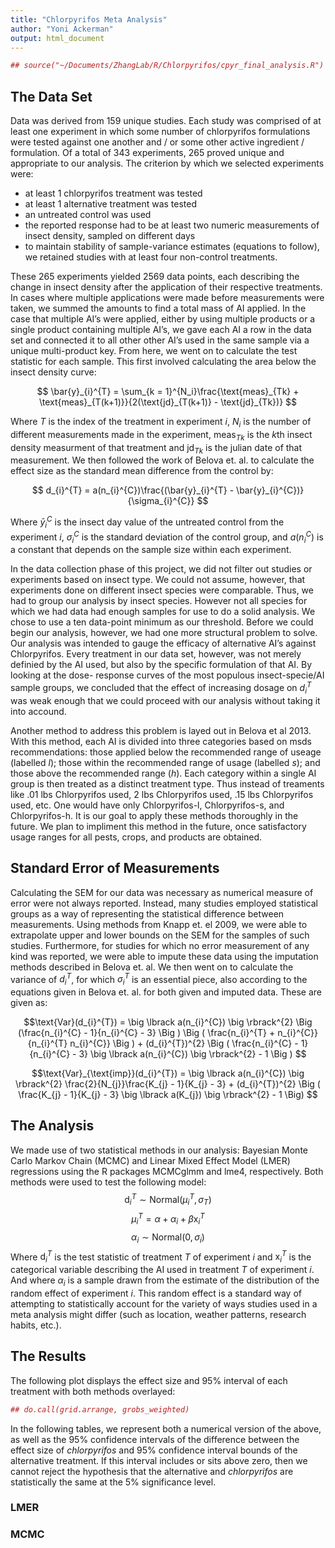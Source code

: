 ```yaml
---
title: "Chlorpyrifos Meta Analysis"
author: "Yoni Ackerman"
output: html_document
---
```


```r
## source("~/Documents/ZhangLab/R/Chlorpyrifos/cpyr_final_analysis.R")
```

The Data Set
--------------------------------------------------------------------------------

Data was derived from 159 unique studies.
Each study was comprised of at least one experiment in which some number of
chlorpyrifos formulations were tested against one another and / or some other
active ingredient / formulation. Of a total of 343 experiments, 265 proved
unique and appropriate to our analysis. The criterion by which we selected
experiments were:

* at least 1 chlorpyrifos treatment was tested
* at least 1 alternative treatment was tested
* an untreated control was used
* the reported response had to be at least two numeric measurements of insect
density, sampled on different days
* to maintain stability of sample-variance estimates (equations to follow), we
  retained studies with at least four non-control treatments.

These 265 experiments yielded 2569 data points, each describing the change in
insect density after the application of their respective treatments. In cases
where multiple applications were made before measurements were taken, we summed
the amounts to find a total mass of AI applied. In the case that multiple AI's
were applied, either by using multiple products or a single product containing
multiple AI's, we gave each AI a row in the data set and connected it to all
other other AI's used in the same sample via a unique multi-product key. From
here, we went on to calculate the test statistic for each sample. This first
involved calculating the area below the insect density curve:

$$ \bar{y}_{i}^{T} = \sum_{k = 1}^{N_i}\frac{\text{meas}_{Tk} +
\text{meas}_{T(k+1)}}{2(\text{jd}_{T(k+1)} - \text{jd}_{Tk})} $$

Where $T$ is the index of the treatment in experiment $i$, $N_i$ is the number
of different measurements made in the experiment, $\text{meas}_{Tk}$ is the
$k$th insect density
measurment of that treatment and $\text{jd}_{Tk}$ is the julian date of that
measurement. We then followed the work of Belova et. al. to calculate the effect
size as the standard mean difference from the control by:

$$ d_{i}^{T} = a(n_{i}^{C})\frac{(\bar{y}_{i}^{T} - \bar{y}_{i}^{C})}{\sigma_{i}^{C}} $$

Where $\bar{y}_{i}^{C}$ is the insect day value of the untreated control from the
experiment $i$, $\sigma_{i}^{C}$ is the standard deviation of the control group,
and $a(n_{i}^{C})$ is a constant that depends on the sample size within each
experiment. 

In the data collection phase of this project, we did not filter out studies or
experiments based on insect type. We could not assume, however, that experiments
done on different insect species were comparable.
Thus, we had to group our analysis by insect species. However not all species for
which we had data had enough samples for use to do a solid analysis. We
chose to use a ten data-point minimum as our threshold. Before we could begin
our analysis, however, we had one more structural problem to solve. Our analysis
was intended to gauge the efficacy of alternative AI's against Chlorpyrifos.
Every treatment in our data set, however, was not merely definied by the AI
used, but also by the specific formulation of that AI. By looking at the dose-
response curves of the most populous insect-specie/AI sample groups, we concluded
that the effect of increasing dosage on $d_{i}^{T}$ was weak enough that we could
proceed with our analysis without taking it into accound.

Another method to address this problem is layed out in
Belova et al 2013. With this method, each AI is divided into three categories
based on msds recommendations: those applied below the recommended range of
useage (labelled $l$); those within the
recommended range of usage (labelled $s$); and those above the recommended range
($h$). Each category within a single AI group is then treated as a distinct
treatment type. Thus instead of treaments like .01 lbs Chlorpyrifos
used, 2 lbs Chlorpyrifos used, .15 lbs Chlorpyrifos used, etc. One would have only
Chlorpyrifos-l, Chlorpyrifos-s, and Chlorpyrifos-h. It is our goal to apply
these methods thoroughly in the future. We plan to impliment this method in the
future, once satisfactory usage ranges for all pests, crops, and products are
obtained.

Standard Error of Measurements
--------------------------------------------------------------------------------
Calculating the SEM for our data was necessary as numerical measure of error were
not always reported. Instead, many studies employed statistical
groups as a way of representing the statistical difference between measurements.
Using methods from Knapp et. el 2009, we were able to extrapolate upper and
lower bounds on the SEM for the samples of such studies. Furthermore, for studies
for which no error measurement of any kind was reported, we were able to impute
these data using the imputation methods described in Belova et. al. We then went
on to calculate the variance of $d_{i}^{T}$, for which $\sigma_{i}^{T}$ is an
essential piece, also according to the equations given in Belova et. al. for both
given and imputed data. These are given as:

$$\text{Var}(d_{i}^{T}) = \big \lbrack a(n_{i}^{C}) \big \rbrack^{2}
\Big (\frac{n_{i}^{C} - 1}{n_{i}^{C} - 3} \Big ) \Big ( \frac{n_{i}^{T} + n_{i}^{C}}{n_{i}^{T} n_{i}^{C}} \Big ) +
(d_{i}^{T})^{2} \Big ( \frac{n_{i}^{C} - 1}{n_{i}^{C} - 3}
\big \lbrack a(n_{i}^{C}) \big \rbrack^{2} - 1 \Big ) $$

$$\text{Var}_{\text{imp}}(d_{i}^{T}) = \big \lbrack a(n_{i}^{C}) \big \rbrack^{2}
\frac{2}{N_{j}}\frac{K_{j} - 1}{K_{j} - 3} + (d_{i}^{T})^{2} \Big ( \frac{K_{j} - 1}{K_{j} - 3} \big \lbrack a(K_{j}) \big \rbrack^{2} - 1 \Big) $$

The Analysis
--------------------------------------------------------------------------------
We made use of two statistical methods in our analysis: Bayesian Monte Carlo
Markov Chain (MCMC) and Linear Mixed Effect Model (LMER) regressions using the
R packages MCMCglmm and lme4, respectively. Both
methods were used to test the following model:
$$ \text{d}_{i}^{T} \sim \text{Normal}(\mu_{i}^{T}, \sigma_{T}) $$
$$ \mu_{i}^{T} = \alpha + \alpha_{i} + \beta\text{x}_{i}^{T} $$
$$ \alpha_{i} \sim \text{Normal}(0, \sigma_{i}) $$
Where $\text{d}_{i}^{T}$ is the test statistic of treatment $T$ of experiment $i$
and $\text{x}_{i}^{T}$ is the categorical variable describing the AI used in
treatment $T$ of experiment $i$. And where $\alpha_{i}$ is a sample drawn from the
estimate of the distribution of the random effect of experiment $i$. This random
effect is a standard way of attempting to statistically account
for the variety of ways studies used in a meta analysis might differ (such as
location, weather patterns, research habits, etc.).

The Results
--------------------------------------------------------------------------------
The following plot displays the effect size and 95% interval of each treatment
with both methods overlayed:

```r
## do.call(grid.arrange, grobs_weighted)
```

In the following tables, we represent both a numerical version of the above, as
well as the 95% confidence intervals of the difference between the effect size
of $chlorpyrifos$ and 95% confidence interval bounds of the alternative
treatment. If this interval includes or sits above zero, then we cannot reject
the hypothesis that the alternative and $chlorpyrifos$ are statistically the
same at the 5% significance level.

### LMER

### MCMC
